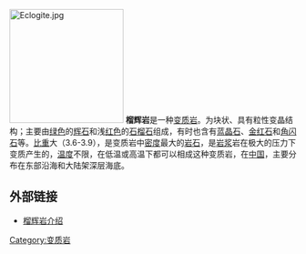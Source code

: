 [[File:Eclogite.jpg|200px]]
'''榴辉岩'''是一种[[变质岩|变质岩]]。为块状、具有粒性变晶结构；主要由[[绿色|绿色]]的[[辉石|辉石]]和浅[[红色|红色]]的[[石榴石|石榴石]]组成，有时也含有[[蓝晶石|蓝晶石]]、[[金红石|金红石]]和[[角闪石|角闪石]]等。[[比重|比重]]大（3.6-3.9），是变质岩中[[密度|密度]]最大的[[岩石|岩石]]，是[[岩浆|岩浆]]岩在极大的压力下变质产生的，[[温度|温度]]不限，在低温或高温下都可以相成这种变质岩，在[[中国|中国]]，主要分布在东部沿海和大陆架深层海底。


== 外部链接 ==
*[https://web.archive.org/web/20100122134726/http://www.3i3i.cn/Technology/Biology/200701/140721.html 榴辉岩介绍]
[[Category:变质岩|Category:变质岩]]